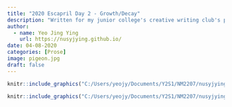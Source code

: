 ---
title: "2020 Escapril Day 2 - Growth/Decay"
description: "Written for my junior college's creative writing club's participation in Escapril 2020."
author:
  - name: Yeo Jing Ying
    url: https://nusyjying.github.io/
date: 04-08-2020
categories: [Prose] 
image: pigeon.jpg
draft: false 
---

```{r, eval=TRUE,echo=FALSE,out.width="70%"}

knitr::include_graphics("C:/Users/yeojy/Documents/Y2S1/NM2207/nusyjying.github.io/posts/2020-03-25-Escapril02/pigeon.jpg")

```

```{r, eval=TRUE,echo=FALSE,out.width="70%"}

knitr::include_graphics("C:/Users/yeojy/Documents/Y2S1/NM2207/nusyjying.github.io/posts/2020-03-25-Escapril02/growthdecay.png")

```